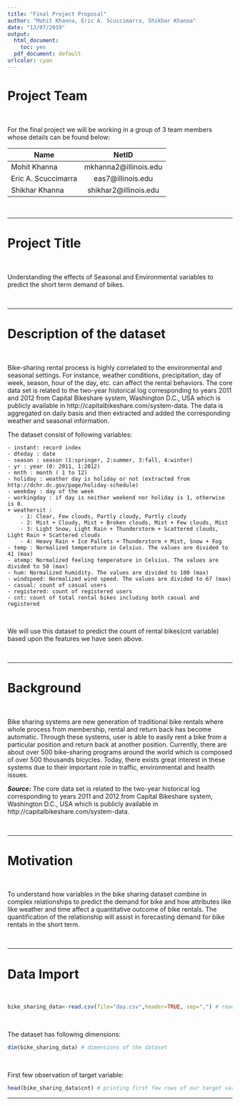 ```yaml
---
title: "Final Project Proposal"
author: "Mohit Khanna, Eric A. Scuccimarra, Shikhar Khanna"
date: "13/07/2019"
output:
  html_document: 
    toc: yes
  pdf_document: default
urlcolor: cyan
---
```


# Project Team

<br>

For the final project we will be working in a group of 3 team members whose details can be found below:

| Name   |      NetID      | 
|----------|:-------------:|
| Mohit Khanna | mkhanna2@illinois.edu |
| Eric A. Scuccimarra | eas7@illinois.edu |
| Shikhar Khanna | shikhar2@illinois.edu |

<br>

***

# Project Title

<br>

Understanding the effects of Seasonal and Environmental variables to predict the short term demand of bikes.

<br>

***

# Description of the dataset

<br>

Bike-sharing rental process is highly correlated to the environmental and seasonal settings. For instance, weather conditions, precipitation, day of week, season, hour of the day, etc. can affect the rental behaviors. The core data set is related to the two-year historical log corresponding to years 2011 and 2012 from Capital Bikeshare system, Washington D.C., USA which is publicly available in http://capitalbikeshare.com/system-data. The data is aggregated on daily basis and then extracted and added the corresponding weather and seasonal information.

The dataset consist of following variables:

	- instant: record index
	- dteday : date
	- season : season (1:springer, 2:summer, 3:fall, 4:winter)
	- yr : year (0: 2011, 1:2012)
	- mnth : month ( 1 to 12)
	- holiday : weather day is holiday or not (extracted from http://dchr.dc.gov/page/holiday-schedule)
	- weekday : day of the week
	- workingday : if day is neither weekend nor holiday is 1, otherwise is 0.
	+ weathersit : 
		- 1: Clear, Few clouds, Partly cloudy, Partly cloudy
		- 2: Mist + Cloudy, Mist + Broken clouds, Mist + Few clouds, Mist
		- 3: Light Snow, Light Rain + Thunderstorm + Scattered clouds, Light Rain + Scattered clouds
		- 4: Heavy Rain + Ice Pallets + Thunderstorm + Mist, Snow + Fog
	- temp : Normalized temperature in Celsius. The values are divided to 41 (max)
	- atemp: Normalized feeling temperature in Celsius. The values are divided to 50 (max)
	- hum: Normalized humidity. The values are divided to 100 (max)
	- windspeed: Normalized wind speed. The values are divided to 67 (max)
	- casual: count of casual users
	- registered: count of registered users
	- cnt: count of total rental bikes including both casual and registered

<br>

We will use this dataset to predict the count of rental bikes(cnt variable) based upon the features we have seen above.


<br>

***

# Background

<br>

Bike sharing systems are new generation of traditional bike rentals where whole process from membership, rental and return back has become automatic. Through these systems, user is able to easily rent a bike from a particular position and return back at another position. Currently, there are about over 500 bike-sharing programs around the world which is composed of over 500 thousands bicycles. Today, there exists great interest in these systems due to their important role in traffic, environmental and health issues. 


***Source:*** The core data set is related to the two-year historical log corresponding to years 2011 and 2012 from Capital Bikeshare system, Washington D.C., USA which is publicly available in http://capitalbikeshare.com/system-data.

<br>

***

# Motivation 

<br>

To understand how variables in the bike sharing dataset combine in complex relationships to predict the demand for bike and how attributes like like weather and time affect a quantitative outcome of bike rentals. The quantification of the relationship will assist in forecasting demand for bike rentals in the short term.

<br>

***

# Data Import

<br>

```r
bike_sharing_data<-read.csv(file="day.csv",header=TRUE, sep=",") # reading the dataset into memory
```

<br>

The dataset has following dimensions:

```r
dim(bike_sharing_data) # dimensions of the dataset
```

<br>

First few observation of target variable:

```r
head(bike_sharing_data$cnt) # printing first few rows of our target variable which is count of bikes for every day
```


***


